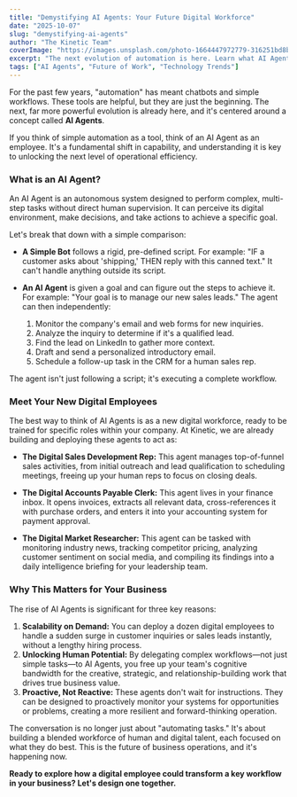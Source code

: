 ```yaml
---
title: "Demystifying AI Agents: Your Future Digital Workforce"
date: "2025-10-07"
slug: "demystifying-ai-agents"
author: "The Kinetic Team"
coverImage: "https://images.unsplash.com/photo-1664447972779-316251bd8bd7?q=80&w=1632&auto=format&fit=crop&ixlib=rb-4.1.0&ixid=M3wxMjA3fDB8MHxwaG90by1wYWdlfHx8fGVufDB8fHx8fA%3D%3D"
excerpt: "The next evolution of automation is here. Learn what AI Agents are, how they differ from simple bots, and why they represent a powerful new class of 'digital employees' for your business."
tags: ["AI Agents", "Future of Work", "Technology Trends"]
---
```


For the past few years, "automation" has meant chatbots and simple workflows. These tools are helpful, but they are just the beginning. The next, far more powerful evolution is already here, and it's centered around a concept called **AI Agents**.

If you think of simple automation as a tool, think of an AI Agent as an employee. It's a fundamental shift in capability, and understanding it is key to unlocking the next level of operational efficiency.

### What is an AI Agent?

An AI Agent is an autonomous system designed to perform complex, multi-step tasks without direct human supervision. It can perceive its digital environment, make decisions, and take actions to achieve a specific goal.

Let's break that down with a simple comparison:

- **A Simple Bot** follows a rigid, pre-defined script. For example: "IF a customer asks about 'shipping,' THEN reply with this canned text." It can't handle anything outside its script.

- **An AI Agent** is given a goal and can figure out the steps to achieve it. For example: "Your goal is to manage our new sales leads." The agent can then independently:
  1.  Monitor the company's email and web forms for new inquiries.
  2.  Analyze the inquiry to determine if it's a qualified lead.
  3.  Find the lead on LinkedIn to gather more context.
  4.  Draft and send a personalized introductory email.
  5.  Schedule a follow-up task in the CRM for a human sales rep.

The agent isn't just following a script; it's executing a complete workflow.

### Meet Your New Digital Employees

The best way to think of AI Agents is as a new digital workforce, ready to be trained for specific roles within your company. At Kinetic, we are already building and deploying these agents to act as:

- **The Digital Sales Development Rep:** This agent manages top-of-funnel sales activities, from initial outreach and lead qualification to scheduling meetings, freeing up your human reps to focus on closing deals.

- **The Digital Accounts Payable Clerk:** This agent lives in your finance inbox. It opens invoices, extracts all relevant data, cross-references it with purchase orders, and enters it into your accounting system for payment approval.

- **The Digital Market Researcher:** This agent can be tasked with monitoring industry news, tracking competitor pricing, analyzing customer sentiment on social media, and compiling its findings into a daily intelligence briefing for your leadership team.

### Why This Matters for Your Business

The rise of AI Agents is significant for three key reasons:

1.  **Scalability on Demand:** You can deploy a dozen digital employees to handle a sudden surge in customer inquiries or sales leads instantly, without a lengthy hiring process.
2.  **Unlocking Human Potential:** By delegating complex workflows—not just simple tasks—to AI Agents, you free up your team's cognitive bandwidth for the creative, strategic, and relationship-building work that drives true business value.
3.  **Proactive, Not Reactive:** These agents don't wait for instructions. They can be designed to proactively monitor your systems for opportunities or problems, creating a more resilient and forward-thinking operation.

The conversation is no longer just about "automating tasks." It's about building a blended workforce of human and digital talent, each focused on what they do best. This is the future of business operations, and it's happening now.

**Ready to explore how a digital employee could transform a key workflow in your business? Let's design one together.**

